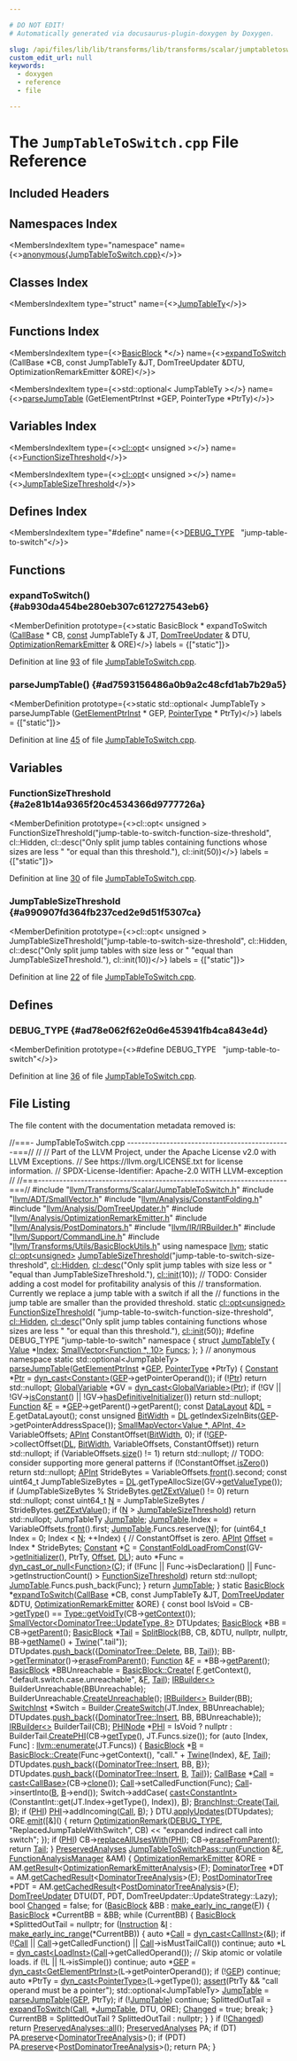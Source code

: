 ```yaml
---

# DO NOT EDIT!
# Automatically generated via docusaurus-plugin-doxygen by Doxygen.

slug: /api/files/lib/lib/transforms/lib/transforms/scalar/jumptabletoswitch-cpp
custom_edit_url: null
keywords:
  - doxygen
  - reference
  - file

---
```





# The `JumpTableToSwitch.cpp` File Reference

<DoxygenPage pluginConfig={pluginConfig}>



## Included Headers

<IncludesList>
<IncludesListItem
  filePath="llvm/Transforms/Scalar/JumpTableToSwitch.h"
  permalink="/docs/api/files/include/include/llvm/include/llvm/transforms/include/llvm/transforms/scalar/jumptabletoswitch-h"
  isLocal="true" />
<IncludesListItem
  filePath="llvm/ADT/SmallVector.h"
  permalink="/docs/api/files/include/include/llvm/include/llvm/adt/smallvector-h"
  isLocal="true" />
<IncludesListItem
  filePath="llvm/Analysis/ConstantFolding.h"
  permalink="/docs/api/files/include/include/llvm/include/llvm/analysis/constantfolding-h"
  isLocal="true" />
<IncludesListItem
  filePath="llvm/Analysis/DomTreeUpdater.h"
  permalink="/docs/api/files/include/include/llvm/include/llvm/analysis/domtreeupdater-h"
  isLocal="true" />
<IncludesListItem
  filePath="llvm/Analysis/OptimizationRemarkEmitter.h"
  permalink="/docs/api/files/include/include/llvm/include/llvm/analysis/optimizationremarkemitter-h"
  isLocal="true" />
<IncludesListItem
  filePath="llvm/Analysis/PostDominators.h"
  permalink="/docs/api/files/include/include/llvm/include/llvm/analysis/postdominators-h"
  isLocal="true" />
<IncludesListItem
  filePath="llvm/IR/IRBuilder.h"
  permalink="/docs/api/files/include/include/llvm/include/llvm/ir/irbuilder-h"
  isLocal="true" />
<IncludesListItem
  filePath="llvm/Support/CommandLine.h"
  permalink="/docs/api/files/include/include/llvm/include/llvm/support/commandline-h"
  isLocal="true" />
<IncludesListItem
  filePath="llvm/Transforms/Utils/BasicBlockUtils.h"
  permalink="/docs/api/files/include/include/llvm/include/llvm/transforms/include/llvm/transforms/utils/basicblockutils-h"
  isLocal="true" />
</IncludesList>

## Namespaces Index

<MembersIndex>

<MembersIndexItem
  type="namespace"
  name={<><a href="/docs/api/namespaces/anonymous-jumptabletoswitch-cpp-">anonymous&#123;JumpTableToSwitch.cpp&#125;</a></>}>
</MembersIndexItem>

</MembersIndex>

## Classes Index

<MembersIndex>

<MembersIndexItem
  type="struct"
  name={<><a href="/docs/api/structs/anonymous-namespace-jumptabletoswitch-cpp-/jumptablety">JumpTableTy</a></>}>
</MembersIndexItem>

</MembersIndex>

## Functions Index

<MembersIndex>

<MembersIndexItem
  type={<><a href="/docs/api/classes/llvm/basicblock">BasicBlock</a> &#42;</>}
  name={<><a href="#ab930da454be280eb307c612727543eb6">expandToSwitch</a> (CallBase &#42;CB, const JumpTableTy &amp;JT, DomTreeUpdater &amp;DTU, OptimizationRemarkEmitter &amp;ORE)</>}>
</MembersIndexItem>

<MembersIndexItem
  type={<>std::optional&lt; JumpTableTy &gt;</>}
  name={<><a href="#ad7593156486a0b9a2c48cfd1ab7b29a5">parseJumpTable</a> (GetElementPtrInst &#42;GEP, PointerType &#42;PtrTy)</>}>
</MembersIndexItem>

</MembersIndex>

## Variables Index

<MembersIndex>

<MembersIndexItem
  type={<><a href="/docs/api/classes/llvm/cl/opt">cl::opt</a>&lt; unsigned &gt;</>}
  name={<><a href="#a2e81b14a9365f20c4534366d9777726a">FunctionSizeThreshold</a></>}>
</MembersIndexItem>

<MembersIndexItem
  type={<><a href="/docs/api/classes/llvm/cl/opt">cl::opt</a>&lt; unsigned &gt;</>}
  name={<><a href="#a990907fd364fb237ced2e9d51f5307ca">JumpTableSizeThreshold</a></>}>
</MembersIndexItem>

</MembersIndex>

## Defines Index

<MembersIndex>

<MembersIndexItem
  type="#define"
  name={<><a href="#ad78e062f62e0d6e453941fb4ca843e4d">DEBUG&#95;TYPE</a>&nbsp;&nbsp;&nbsp;&quot;jump-table-to-switch&quot;</>}>
</MembersIndexItem>

</MembersIndex>


<SectionDefinition>

## Functions

### expandToSwitch() {#ab930da454be280eb307c612727543eb6}

<MemberDefinition
  prototype={<>static BasicBlock &#42; expandToSwitch (<a href="/docs/api/classes/llvm/callbase">CallBase</a> &#42; CB, <a href="/docs/api/files/lib/lib/target/lib/target/aarch64/aarch64promoteconstant-cpp/#a90f8350fecae261c25be85d38b451bff">const</a> JumpTableTy &amp; JT, <a href="/docs/api/classes/llvm/domtreeupdater">DomTreeUpdater</a> &amp; DTU, <a href="/docs/api/classes/llvm/optimizationremarkemitter">OptimizationRemarkEmitter</a> &amp; ORE)</>}
  labels = {["static"]}>

Definition at line <a href="#l00093">93</a> of file <a href="/docs/api/files/lib/lib/transforms/lib/transforms/scalar/jumptabletoswitch-cpp">JumpTableToSwitch.cpp</a>.
</MemberDefinition>

### parseJumpTable() {#ad7593156486a0b9a2c48cfd1ab7b29a5}

<MemberDefinition
  prototype={<>static std::optional&lt; JumpTableTy &gt; parseJumpTable (<a href="/docs/api/classes/llvm/getelementptrinst">GetElementPtrInst</a> &#42; GEP, <a href="/docs/api/classes/pointertype">PointerType</a> &#42; PtrTy)</>}
  labels = {["static"]}>

Definition at line <a href="#l00045">45</a> of file <a href="/docs/api/files/lib/lib/transforms/lib/transforms/scalar/jumptabletoswitch-cpp">JumpTableToSwitch.cpp</a>.
</MemberDefinition>

</SectionDefinition>

<SectionDefinition>

## Variables

### FunctionSizeThreshold {#a2e81b14a9365f20c4534366d9777726a}

<MemberDefinition
  prototype={<>cl::opt&lt; unsigned &gt; FunctionSizeThreshold(&quot;jump-table-to-switch-function-size-threshold&quot;, cl::Hidden, cl::desc(&quot;Only split jump tables containing functions whose sizes are less &quot; &quot;or equal than this threshold.&quot;), cl::init(50))</>}
  labels = {["static"]}>

Definition at line <a href="#l00030">30</a> of file <a href="/docs/api/files/lib/lib/transforms/lib/transforms/scalar/jumptabletoswitch-cpp">JumpTableToSwitch.cpp</a>.
</MemberDefinition>

### JumpTableSizeThreshold {#a990907fd364fb237ced2e9d51f5307ca}

<MemberDefinition
  prototype={<>cl::opt&lt; unsigned &gt; JumpTableSizeThreshold(&quot;jump-table-to-switch-size-threshold&quot;, cl::Hidden, cl::desc(&quot;Only split jump tables with size less or &quot; &quot;equal than JumpTableSizeThreshold.&quot;), cl::init(10))</>}
  labels = {["static"]}>

Definition at line <a href="#l00022">22</a> of file <a href="/docs/api/files/lib/lib/transforms/lib/transforms/scalar/jumptabletoswitch-cpp">JumpTableToSwitch.cpp</a>.
</MemberDefinition>

</SectionDefinition>

<SectionDefinition>

## Defines

### DEBUG&#95;TYPE {#ad78e062f62e0d6e453941fb4ca843e4d}

<MemberDefinition
  prototype={<>#define DEBUG&#95;TYPE&nbsp;&nbsp;&nbsp;&quot;jump-table-to-switch&quot;</>}>

Definition at line <a href="#l00036">36</a> of file <a href="/docs/api/files/lib/lib/transforms/lib/transforms/scalar/jumptabletoswitch-cpp">JumpTableToSwitch.cpp</a>.
</MemberDefinition>

</SectionDefinition>

## File Listing

The file content with the documentation metadata removed is:

<ProgramListing>

<Link id="l00001" /><CodeLine lineNumber="1"><Highlight kind="comment">//===- JumpTableToSwitch.cpp ----------------------------------------------===//</Highlight><Highlight kind="normal"></Highlight></CodeLine>
<Link id="l00002" /><CodeLine lineNumber="2"><Highlight kind="normal"></Highlight><Highlight kind="comment">//</Highlight><Highlight kind="normal"></Highlight></CodeLine>
<Link id="l00003" /><CodeLine lineNumber="3"><Highlight kind="normal"></Highlight><Highlight kind="comment">// Part of the LLVM Project, under the Apache License v2.0 with LLVM Exceptions.</Highlight><Highlight kind="normal"></Highlight></CodeLine>
<Link id="l00004" /><CodeLine lineNumber="4"><Highlight kind="normal"></Highlight><Highlight kind="comment">// See https://llvm.org/LICENSE.txt for license information.</Highlight><Highlight kind="normal"></Highlight></CodeLine>
<Link id="l00005" /><CodeLine lineNumber="5"><Highlight kind="normal"></Highlight><Highlight kind="comment">// SPDX-License-Identifier: Apache-2.0 WITH LLVM-exception</Highlight><Highlight kind="normal"></Highlight></CodeLine>
<Link id="l00006" /><CodeLine lineNumber="6"><Highlight kind="normal"></Highlight><Highlight kind="comment">//</Highlight><Highlight kind="normal"></Highlight></CodeLine>
<Link id="l00007" /><CodeLine lineNumber="7"><Highlight kind="normal"></Highlight><Highlight kind="comment">//===----------------------------------------------------------------------===//</Highlight><Highlight kind="normal"></Highlight></CodeLine>
<Link id="l00008" /><CodeLine lineNumber="8"><Highlight kind="normal"></Highlight></CodeLine>
<Link id="l00009" /><CodeLine lineNumber="9"><Highlight kind="normal"></Highlight><Highlight kind="preprocessor">#include &quot;<a href="/docs/api/files/include/include/llvm/include/llvm/transforms/include/llvm/transforms/scalar/jumptabletoswitch-h">llvm/Transforms/Scalar/JumpTableToSwitch.h</a>&quot;</Highlight><Highlight kind="normal"></Highlight></CodeLine>
<Link id="l00010" /><CodeLine lineNumber="10"><Highlight kind="normal"></Highlight><Highlight kind="preprocessor">#include &quot;<a href="/docs/api/files/include/include/llvm/include/llvm/adt/smallvector-h">llvm/ADT/SmallVector.h</a>&quot;</Highlight><Highlight kind="normal"></Highlight></CodeLine>
<Link id="l00011" /><CodeLine lineNumber="11"><Highlight kind="normal"></Highlight><Highlight kind="preprocessor">#include &quot;<a href="/docs/api/files/include/include/llvm/include/llvm/analysis/constantfolding-h">llvm/Analysis/ConstantFolding.h</a>&quot;</Highlight><Highlight kind="normal"></Highlight></CodeLine>
<Link id="l00012" /><CodeLine lineNumber="12"><Highlight kind="normal"></Highlight><Highlight kind="preprocessor">#include &quot;<a href="/docs/api/files/include/include/llvm/include/llvm/analysis/domtreeupdater-h">llvm/Analysis/DomTreeUpdater.h</a>&quot;</Highlight><Highlight kind="normal"></Highlight></CodeLine>
<Link id="l00013" /><CodeLine lineNumber="13"><Highlight kind="normal"></Highlight><Highlight kind="preprocessor">#include &quot;<a href="/docs/api/files/include/include/llvm/include/llvm/analysis/optimizationremarkemitter-h">llvm/Analysis/OptimizationRemarkEmitter.h</a>&quot;</Highlight><Highlight kind="normal"></Highlight></CodeLine>
<Link id="l00014" /><CodeLine lineNumber="14"><Highlight kind="normal"></Highlight><Highlight kind="preprocessor">#include &quot;<a href="/docs/api/files/include/include/llvm/include/llvm/analysis/postdominators-h">llvm/Analysis/PostDominators.h</a>&quot;</Highlight><Highlight kind="normal"></Highlight></CodeLine>
<Link id="l00015" /><CodeLine lineNumber="15"><Highlight kind="normal"></Highlight><Highlight kind="preprocessor">#include &quot;<a href="/docs/api/files/include/include/llvm/include/llvm/ir/irbuilder-h">llvm/IR/IRBuilder.h</a>&quot;</Highlight><Highlight kind="normal"></Highlight></CodeLine>
<Link id="l00016" /><CodeLine lineNumber="16"><Highlight kind="normal"></Highlight><Highlight kind="preprocessor">#include &quot;<a href="/docs/api/files/include/include/llvm/include/llvm/support/commandline-h">llvm/Support/CommandLine.h</a>&quot;</Highlight><Highlight kind="normal"></Highlight></CodeLine>
<Link id="l00017" /><CodeLine lineNumber="17"><Highlight kind="normal"></Highlight><Highlight kind="preprocessor">#include &quot;<a href="/docs/api/files/include/include/llvm/include/llvm/transforms/include/llvm/transforms/utils/basicblockutils-h">llvm/Transforms/Utils/BasicBlockUtils.h</a>&quot;</Highlight><Highlight kind="normal"></Highlight></CodeLine>
<Link id="l00018" /><CodeLine lineNumber="18"><Highlight kind="normal"></Highlight></CodeLine>
<Link id="l00019" /><CodeLine lineNumber="19"><Highlight kind="normal"></Highlight><Highlight kind="keyword">using namespace </Highlight><Highlight kind="normal"><a href="/docs/api/namespaces/llvm">llvm</a>;</Highlight></CodeLine>
<Link id="l00020" /><CodeLine lineNumber="20"><Highlight kind="normal"></Highlight></CodeLine>
<Link id="l00021" /><CodeLine lineNumber="21"><Highlight kind="normal"></Highlight><Highlight kind="keyword">static</Highlight><Highlight kind="normal"> <a href="/docs/api/classes/llvm/cl/opt">cl::opt&lt;unsigned&gt;</a></Highlight></CodeLine>
<Link id="l00022" /><CodeLine lineNumber="22" lineLink="#a990907fd364fb237ced2e9d51f5307ca"><Highlight kind="normal">    <a href="#a990907fd364fb237ced2e9d51f5307ca">JumpTableSizeThreshold</a>(</Highlight><Highlight kind="stringliteral">&quot;jump-table-to-switch-size-threshold&quot;</Highlight><Highlight kind="normal">, <a href="/docs/api/namespaces/llvm/cl/#a68075925a54790e71ca790e1d4f21a40a263ac008d8d31f13ce460395fc4cf7e6">cl::Hidden</a>,</Highlight></CodeLine>
<Link id="l00023" /><CodeLine lineNumber="23"><Highlight kind="normal">                           <a href="/docs/api/structs/llvm/cl/desc">cl::desc</a>(</Highlight><Highlight kind="stringliteral">&quot;Only split jump tables with size less or &quot;</Highlight><Highlight kind="normal"></Highlight></CodeLine>
<Link id="l00024" /><CodeLine lineNumber="24"><Highlight kind="normal">                                    </Highlight><Highlight kind="stringliteral">&quot;equal than JumpTableSizeThreshold.&quot;</Highlight><Highlight kind="normal">),</Highlight></CodeLine>
<Link id="l00025" /><CodeLine lineNumber="25"><Highlight kind="normal">                           <a href="/docs/api/namespaces/llvm/cl/#ac12e6a8f3a1b511f0dee2ed6de0ae806">cl::init</a>(10));</Highlight></CodeLine>
<Link id="l00026" /><CodeLine lineNumber="26"><Highlight kind="normal"></Highlight></CodeLine>
<Link id="l00027" /><CodeLine lineNumber="27"><Highlight kind="normal"></Highlight><Highlight kind="comment">// TODO: Consider adding a cost model for profitability analysis of this</Highlight><Highlight kind="normal"></Highlight></CodeLine>
<Link id="l00028" /><CodeLine lineNumber="28"><Highlight kind="normal"></Highlight><Highlight kind="comment">// transformation. Currently we replace a jump table with a switch if all the</Highlight><Highlight kind="normal"></Highlight></CodeLine>
<Link id="l00029" /><CodeLine lineNumber="29"><Highlight kind="normal"></Highlight><Highlight kind="comment">// functions in the jump table are smaller than the provided threshold.</Highlight><Highlight kind="normal"></Highlight></CodeLine>
<Link id="l00030" /><CodeLine lineNumber="30" lineLink="#a2e81b14a9365f20c4534366d9777726a"><Highlight kind="normal"></Highlight><Highlight kind="keyword">static</Highlight><Highlight kind="normal"> <a href="/docs/api/classes/llvm/cl/opt">cl::opt&lt;unsigned&gt;</a> <a href="#a2e81b14a9365f20c4534366d9777726a">FunctionSizeThreshold</a>(</Highlight></CodeLine>
<Link id="l00031" /><CodeLine lineNumber="31"><Highlight kind="normal">    </Highlight><Highlight kind="stringliteral">&quot;jump-table-to-switch-function-size-threshold&quot;</Highlight><Highlight kind="normal">, <a href="/docs/api/namespaces/llvm/cl/#a68075925a54790e71ca790e1d4f21a40a263ac008d8d31f13ce460395fc4cf7e6">cl::Hidden</a>,</Highlight></CodeLine>
<Link id="l00032" /><CodeLine lineNumber="32"><Highlight kind="normal">    <a href="/docs/api/structs/llvm/cl/desc">cl::desc</a>(</Highlight><Highlight kind="stringliteral">&quot;Only split jump tables containing functions whose sizes are less &quot;</Highlight><Highlight kind="normal"></Highlight></CodeLine>
<Link id="l00033" /><CodeLine lineNumber="33"><Highlight kind="normal">             </Highlight><Highlight kind="stringliteral">&quot;or equal than this threshold.&quot;</Highlight><Highlight kind="normal">),</Highlight></CodeLine>
<Link id="l00034" /><CodeLine lineNumber="34"><Highlight kind="normal">    <a href="/docs/api/namespaces/llvm/cl/#ac12e6a8f3a1b511f0dee2ed6de0ae806">cl::init</a>(50));</Highlight></CodeLine>
<Link id="l00035" /><CodeLine lineNumber="35"><Highlight kind="normal"></Highlight></CodeLine>
<Link id="l00036" /><CodeLine lineNumber="36" lineLink="#ad78e062f62e0d6e453941fb4ca843e4d"><Highlight kind="normal"></Highlight><Highlight kind="preprocessor">#define DEBUG&#95;TYPE &quot;jump-table-to-switch&quot;</Highlight><Highlight kind="normal"></Highlight></CodeLine>
<Link id="l00037" /><CodeLine lineNumber="37"><Highlight kind="normal"></Highlight></CodeLine>
<Link id="l00038" /><CodeLine lineNumber="38" lineLink="/docs/api/namespaces/anonymous-jumptabletoswitch-cpp-"><Highlight kind="normal"></Highlight><Highlight kind="keyword">namespace </Highlight><Highlight kind="normal">&#123;</Highlight></CodeLine>
<Link id="l00039" /><CodeLine lineNumber="39" lineLink="/docs/api/structs/anonymous-namespace-jumptabletoswitch-cpp-/jumptablety"><Highlight kind="normal"></Highlight><Highlight kind="keyword">struct </Highlight><Highlight kind="normal"><a href="/docs/api/structs/anonymous-namespace-jumptabletoswitch-cpp-/jumptablety">JumpTableTy</a> &#123;</Highlight></CodeLine>
<Link id="l00040" /><CodeLine lineNumber="40" lineLink="/docs/api/structs/anonymous-namespace-jumptabletoswitch-cpp-/jumptablety/#af1524b906e69b7cd1b9d13a95f458526"><Highlight kind="normal">  <a href="/docs/api/classes/llvm/value">Value</a> &#42;<a href="/docs/api/structs/anonymous-namespace-jumptabletoswitch-cpp-/jumptablety/#af1524b906e69b7cd1b9d13a95f458526">Index</a>;</Highlight></CodeLine>
<Link id="l00041" /><CodeLine lineNumber="41" lineLink="/docs/api/structs/anonymous-namespace-jumptabletoswitch-cpp-/jumptablety/#a79f8a3e7460678a19d95cd6013e6b0f2"><Highlight kind="normal">  <a href="/docs/api/classes/llvm/smallvector">SmallVector&lt;Function &#42;, 10&gt;</a> <a href="/docs/api/structs/anonymous-namespace-jumptabletoswitch-cpp-/jumptablety/#a79f8a3e7460678a19d95cd6013e6b0f2">Funcs</a>;</Highlight></CodeLine>
<Link id="l00042" /><CodeLine lineNumber="42"><Highlight kind="normal">&#125;;</Highlight></CodeLine>
<Link id="l00043" /><CodeLine lineNumber="43"><Highlight kind="normal">&#125; </Highlight><Highlight kind="comment">// anonymous namespace</Highlight><Highlight kind="normal"></Highlight></CodeLine>
<Link id="l00044" /><CodeLine lineNumber="44"><Highlight kind="normal"></Highlight></CodeLine>
<Link id="l00045" /><CodeLine lineNumber="45" lineLink="#ad7593156486a0b9a2c48cfd1ab7b29a5"><Highlight kind="normal"></Highlight><Highlight kind="keyword">static</Highlight><Highlight kind="normal"> std::optional&lt;JumpTableTy&gt; <a href="#ad7593156486a0b9a2c48cfd1ab7b29a5">parseJumpTable</a>(<a href="/docs/api/classes/llvm/getelementptrinst">GetElementPtrInst</a> &#42;<a href="/docs/api/files/lib/lib/target/lib/target/hexagon/hexagoncommongep-cpp/#ad532e8710e50302e0a376b61c91fa91d">GEP</a>,</Highlight></CodeLine>
<Link id="l00046" /><CodeLine lineNumber="46"><Highlight kind="normal">                                                 <a href="/docs/api/classes/pointertype">PointerType</a> &#42;PtrTy) &#123;</Highlight></CodeLine>
<Link id="l00047" /><CodeLine lineNumber="47"><Highlight kind="normal">  <a href="/docs/api/classes/llvm/constant">Constant</a> &#42;<a href="/docs/api/files/lib/lib/analysis/targetlibraryinfo-cpp/#aca185e6d0e9f423dbb24440206454872a11dbf501abf829b3ab7049c2d3a8a053">Ptr</a> = <a href="/docs/api/namespaces/llvm/#a22eeee01734061ac1b31ccd994c49eef">dyn&#95;cast&lt;Constant&gt;</a>(<a href="/docs/api/files/lib/lib/target/lib/target/hexagon/hexagoncommongep-cpp/#ad532e8710e50302e0a376b61c91fa91d">GEP</a>-&gt;getPointerOperand());</Highlight></CodeLine>
<Link id="l00048" /><CodeLine lineNumber="48"><Highlight kind="normal">  </Highlight><Highlight kind="keywordflow">if</Highlight><Highlight kind="normal"> (!<a href="/docs/api/files/lib/lib/analysis/targetlibraryinfo-cpp/#aca185e6d0e9f423dbb24440206454872a11dbf501abf829b3ab7049c2d3a8a053">Ptr</a>)</Highlight></CodeLine>
<Link id="l00049" /><CodeLine lineNumber="49"><Highlight kind="normal">    </Highlight><Highlight kind="keywordflow">return</Highlight><Highlight kind="normal"> std::nullopt;</Highlight></CodeLine>
<Link id="l00050" /><CodeLine lineNumber="50"><Highlight kind="normal"></Highlight></CodeLine>
<Link id="l00051" /><CodeLine lineNumber="51"><Highlight kind="normal">  <a href="/docs/api/classes/llvm/globalvariable">GlobalVariable</a> &#42;GV = <a href="/docs/api/namespaces/llvm/#a22eeee01734061ac1b31ccd994c49eef">dyn&#95;cast&lt;GlobalVariable&gt;</a>(<a href="/docs/api/files/lib/lib/analysis/targetlibraryinfo-cpp/#aca185e6d0e9f423dbb24440206454872a11dbf501abf829b3ab7049c2d3a8a053">Ptr</a>);</Highlight></CodeLine>
<Link id="l00052" /><CodeLine lineNumber="52"><Highlight kind="normal">  </Highlight><Highlight kind="keywordflow">if</Highlight><Highlight kind="normal"> (!GV || !GV-&gt;<a href="/docs/api/classes/llvm/globalvariable/#aa859e108741fa64681b63f0c0c672512">isConstant</a>() || !GV-&gt;<a href="/docs/api/classes/llvm/globalvariable/#aec2d700d8b1e57f830a673c39a1f30dc">hasDefinitiveInitializer</a>())</Highlight></CodeLine>
<Link id="l00053" /><CodeLine lineNumber="53"><Highlight kind="normal">    </Highlight><Highlight kind="keywordflow">return</Highlight><Highlight kind="normal"> std::nullopt;</Highlight></CodeLine>
<Link id="l00054" /><CodeLine lineNumber="54"><Highlight kind="normal"></Highlight></CodeLine>
<Link id="l00055" /><CodeLine lineNumber="55"><Highlight kind="normal">  <a href="/docs/api/classes/llvm/function">Function</a> &amp;<a href="/docs/api/files/lib/lib/support/md5-cpp/#a96d73bbd7af15cb1fc38c3f4a3bd82e9">F</a> = &#42;<a href="/docs/api/files/lib/lib/target/lib/target/hexagon/hexagoncommongep-cpp/#ad532e8710e50302e0a376b61c91fa91d">GEP</a>-&gt;getParent()-&gt;getParent();</Highlight></CodeLine>
<Link id="l00056" /><CodeLine lineNumber="56"><Highlight kind="normal">  </Highlight><Highlight kind="keyword">const</Highlight><Highlight kind="normal"> <a href="/docs/api/classes/llvm/datalayout">DataLayout</a> &amp;<a href="/docs/api/files/lib/lib/target/lib/target/arm/armslshardening-cpp/#ad467c4ab9119043f9b7750ab986be61a">DL</a> = <a href="/docs/api/files/lib/lib/support/md5-cpp/#a96d73bbd7af15cb1fc38c3f4a3bd82e9">F</a>.getDataLayout();</Highlight></CodeLine>
<Link id="l00057" /><CodeLine lineNumber="57"><Highlight kind="normal">  </Highlight><Highlight kind="keyword">const</Highlight><Highlight kind="normal"> </Highlight><Highlight kind="keywordtype">unsigned</Highlight><Highlight kind="normal"> <a href="/docs/api/namespaces/llvm/#abee0df5f7f703bb4462aba260ba0a60f">BitWidth</a> =</Highlight></CodeLine>
<Link id="l00058" /><CodeLine lineNumber="58"><Highlight kind="normal">      <a href="/docs/api/files/lib/lib/target/lib/target/arm/armslshardening-cpp/#ad467c4ab9119043f9b7750ab986be61a">DL</a>.getIndexSizeInBits(<a href="/docs/api/files/lib/lib/target/lib/target/hexagon/hexagoncommongep-cpp/#ad532e8710e50302e0a376b61c91fa91d">GEP</a>-&gt;getPointerAddressSpace());</Highlight></CodeLine>
<Link id="l00059" /><CodeLine lineNumber="59"><Highlight kind="normal">  <a href="/docs/api/structs/llvm/smallmapvector">SmallMapVector&lt;Value &#42;, APInt, 4&gt;</a> VariableOffsets;</Highlight></CodeLine>
<Link id="l00060" /><CodeLine lineNumber="60"><Highlight kind="normal">  <a href="/docs/api/classes/llvm/apint">APInt</a> ConstantOffset(<a href="/docs/api/namespaces/llvm/#abee0df5f7f703bb4462aba260ba0a60f">BitWidth</a>, 0);</Highlight></CodeLine>
<Link id="l00061" /><CodeLine lineNumber="61"><Highlight kind="normal">  </Highlight><Highlight kind="keywordflow">if</Highlight><Highlight kind="normal"> (!<a href="/docs/api/files/lib/lib/target/lib/target/hexagon/hexagoncommongep-cpp/#ad532e8710e50302e0a376b61c91fa91d">GEP</a>-&gt;collectOffset(<a href="/docs/api/files/lib/lib/target/lib/target/arm/armslshardening-cpp/#ad467c4ab9119043f9b7750ab986be61a">DL</a>, <a href="/docs/api/namespaces/llvm/#abee0df5f7f703bb4462aba260ba0a60f">BitWidth</a>, VariableOffsets, ConstantOffset))</Highlight></CodeLine>
<Link id="l00062" /><CodeLine lineNumber="62"><Highlight kind="normal">    </Highlight><Highlight kind="keywordflow">return</Highlight><Highlight kind="normal"> std::nullopt;</Highlight></CodeLine>
<Link id="l00063" /><CodeLine lineNumber="63"><Highlight kind="normal">  </Highlight><Highlight kind="keywordflow">if</Highlight><Highlight kind="normal"> (VariableOffsets.<a href="/docs/api/classes/llvm/mapvector/#acf4c09e1f30cdd4e0b5b1b8a236ead34">size</a>() != 1)</Highlight></CodeLine>
<Link id="l00064" /><CodeLine lineNumber="64"><Highlight kind="normal">    </Highlight><Highlight kind="keywordflow">return</Highlight><Highlight kind="normal"> std::nullopt;</Highlight></CodeLine>
<Link id="l00065" /><CodeLine lineNumber="65"><Highlight kind="normal">  </Highlight><Highlight kind="comment">// TODO: consider supporting more general patterns</Highlight><Highlight kind="normal"></Highlight></CodeLine>
<Link id="l00066" /><CodeLine lineNumber="66"><Highlight kind="normal">  </Highlight><Highlight kind="keywordflow">if</Highlight><Highlight kind="normal"> (!ConstantOffset.<a href="/docs/api/classes/llvm/apint/#a49cd5939942c6665aba4cae8c220dff1">isZero</a>())</Highlight></CodeLine>
<Link id="l00067" /><CodeLine lineNumber="67"><Highlight kind="normal">    </Highlight><Highlight kind="keywordflow">return</Highlight><Highlight kind="normal"> std::nullopt;</Highlight></CodeLine>
<Link id="l00068" /><CodeLine lineNumber="68"><Highlight kind="normal">  <a href="/docs/api/classes/llvm/apint">APInt</a> StrideBytes = VariableOffsets.<a href="/docs/api/classes/llvm/mapvector/#adb824684d8ec5b843fb4d9b5ac906c9a">front</a>().second;</Highlight></CodeLine>
<Link id="l00069" /><CodeLine lineNumber="69"><Highlight kind="normal">  </Highlight><Highlight kind="keyword">const</Highlight><Highlight kind="normal"> uint64&#95;t JumpTableSizeBytes = <a href="/docs/api/files/lib/lib/target/lib/target/arm/armslshardening-cpp/#ad467c4ab9119043f9b7750ab986be61a">DL</a>.getTypeAllocSize(GV-&gt;<a href="/docs/api/classes/llvm/globalvalue/#af1dd2acfc2950742e41a64a342b15c80">getValueType</a>());</Highlight></CodeLine>
<Link id="l00070" /><CodeLine lineNumber="70"><Highlight kind="normal">  </Highlight><Highlight kind="keywordflow">if</Highlight><Highlight kind="normal"> (JumpTableSizeBytes % StrideBytes.<a href="/docs/api/classes/llvm/apint/#a217e0207d9cc8e046c2dccbf0e4bb198">getZExtValue</a>() != 0)</Highlight></CodeLine>
<Link id="l00071" /><CodeLine lineNumber="71"><Highlight kind="normal">    </Highlight><Highlight kind="keywordflow">return</Highlight><Highlight kind="normal"> std::nullopt;</Highlight></CodeLine>
<Link id="l00072" /><CodeLine lineNumber="72"><Highlight kind="normal">  </Highlight><Highlight kind="keyword">const</Highlight><Highlight kind="normal"> uint64&#95;t <a href="/docs/api/files/lib/lib/support/regcomp-c/#a0240ac851181b84ac374872dc5434ee4">N</a> = JumpTableSizeBytes / StrideBytes.<a href="/docs/api/classes/llvm/apint/#a217e0207d9cc8e046c2dccbf0e4bb198">getZExtValue</a>();</Highlight></CodeLine>
<Link id="l00073" /><CodeLine lineNumber="73"><Highlight kind="normal">  </Highlight><Highlight kind="keywordflow">if</Highlight><Highlight kind="normal"> (<a href="/docs/api/files/lib/lib/support/regcomp-c/#a0240ac851181b84ac374872dc5434ee4">N</a> &gt; <a href="#a990907fd364fb237ced2e9d51f5307ca">JumpTableSizeThreshold</a>)</Highlight></CodeLine>
<Link id="l00074" /><CodeLine lineNumber="74"><Highlight kind="normal">    </Highlight><Highlight kind="keywordflow">return</Highlight><Highlight kind="normal"> std::nullopt;</Highlight></CodeLine>
<Link id="l00075" /><CodeLine lineNumber="75"><Highlight kind="normal"></Highlight></CodeLine>
<Link id="l00076" /><CodeLine lineNumber="76"><Highlight kind="normal">  JumpTableTy <a href="/docs/api/namespaces/llvm/jumptable">JumpTable</a>;</Highlight></CodeLine>
<Link id="l00077" /><CodeLine lineNumber="77"><Highlight kind="normal">  <a href="/docs/api/namespaces/llvm/jumptable">JumpTable</a>.Index = VariableOffsets.<a href="/docs/api/classes/llvm/mapvector/#adb824684d8ec5b843fb4d9b5ac906c9a">front</a>().first;</Highlight></CodeLine>
<Link id="l00078" /><CodeLine lineNumber="78"><Highlight kind="normal">  <a href="/docs/api/namespaces/llvm/jumptable">JumpTable</a>.Funcs.reserve(<a href="/docs/api/files/lib/lib/support/regcomp-c/#a0240ac851181b84ac374872dc5434ee4">N</a>);</Highlight></CodeLine>
<Link id="l00079" /><CodeLine lineNumber="79"><Highlight kind="normal">  </Highlight><Highlight kind="keywordflow">for</Highlight><Highlight kind="normal"> (uint64&#95;t Index = 0; Index &lt; <a href="/docs/api/files/lib/lib/support/regcomp-c/#a0240ac851181b84ac374872dc5434ee4">N</a>; ++Index) &#123;</Highlight></CodeLine>
<Link id="l00080" /><CodeLine lineNumber="80"><Highlight kind="normal">    </Highlight><Highlight kind="comment">// ConstantOffset is zero.</Highlight><Highlight kind="normal"></Highlight></CodeLine>
<Link id="l00081" /><CodeLine lineNumber="81"><Highlight kind="normal">    <a href="/docs/api/classes/llvm/apint">APInt</a> <a href="/docs/api/namespaces/llvm/#a05f5b9a11bdcc5feba62899f95dcf878a3134224cba2545bc57954d3b072aebb4">Offset</a> = Index &#42; StrideBytes;</Highlight></CodeLine>
<Link id="l00082" /><CodeLine lineNumber="82"><Highlight kind="normal">    <a href="/docs/api/classes/llvm/constant">Constant</a> &#42;<a href="/docs/api/namespaces/llvm/callingconv/#ac6aa1387c4375260e2468eb5a77fdb4cafd841a49aec1539bc88abc8ff9e170fb">C</a> =</Highlight></CodeLine>
<Link id="l00083" /><CodeLine lineNumber="83"><Highlight kind="normal">        <a href="/docs/api/namespaces/llvm/#a8f2a6934eba2671f2fe2a121f2e9e4e9">ConstantFoldLoadFromConst</a>(GV-&gt;<a href="/docs/api/classes/llvm/globalvariable/#a0698d5bcabbfbca4f56a9d7a81cecb25">getInitializer</a>(), PtrTy, <a href="/docs/api/namespaces/llvm/#a05f5b9a11bdcc5feba62899f95dcf878a3134224cba2545bc57954d3b072aebb4">Offset</a>, <a href="/docs/api/files/lib/lib/target/lib/target/arm/armslshardening-cpp/#ad467c4ab9119043f9b7750ab986be61a">DL</a>);</Highlight></CodeLine>
<Link id="l00084" /><CodeLine lineNumber="84"><Highlight kind="normal">    </Highlight><Highlight kind="keyword">auto</Highlight><Highlight kind="normal"> &#42;Func = <a href="/docs/api/namespaces/llvm/#a5f6182886dc2f96c204299e92c1565d5">dyn&#95;cast&#95;or&#95;null&lt;Function&gt;</a>(<a href="/docs/api/namespaces/llvm/callingconv/#ac6aa1387c4375260e2468eb5a77fdb4cafd841a49aec1539bc88abc8ff9e170fb">C</a>);</Highlight></CodeLine>
<Link id="l00085" /><CodeLine lineNumber="85"><Highlight kind="normal">    </Highlight><Highlight kind="keywordflow">if</Highlight><Highlight kind="normal"> (!Func || Func-&gt;isDeclaration() ||</Highlight></CodeLine>
<Link id="l00086" /><CodeLine lineNumber="86"><Highlight kind="normal">        Func-&gt;getInstructionCount() &gt; <a href="#a2e81b14a9365f20c4534366d9777726a">FunctionSizeThreshold</a>)</Highlight></CodeLine>
<Link id="l00087" /><CodeLine lineNumber="87"><Highlight kind="normal">      </Highlight><Highlight kind="keywordflow">return</Highlight><Highlight kind="normal"> std::nullopt;</Highlight></CodeLine>
<Link id="l00088" /><CodeLine lineNumber="88"><Highlight kind="normal">    <a href="/docs/api/namespaces/llvm/jumptable">JumpTable</a>.Funcs.push&#95;back(Func);</Highlight></CodeLine>
<Link id="l00089" /><CodeLine lineNumber="89"><Highlight kind="normal">  &#125;</Highlight></CodeLine>
<Link id="l00090" /><CodeLine lineNumber="90"><Highlight kind="normal">  </Highlight><Highlight kind="keywordflow">return</Highlight><Highlight kind="normal"> <a href="/docs/api/namespaces/llvm/jumptable">JumpTable</a>;</Highlight></CodeLine>
<Link id="l00091" /><CodeLine lineNumber="91"><Highlight kind="normal">&#125;</Highlight></CodeLine>
<Link id="l00092" /><CodeLine lineNumber="92"><Highlight kind="normal"></Highlight></CodeLine>
<Link id="l00093" /><CodeLine lineNumber="93" lineLink="#ab930da454be280eb307c612727543eb6"><Highlight kind="normal"></Highlight><Highlight kind="keyword">static</Highlight><Highlight kind="normal"> <a href="/docs/api/classes/llvm/basicblock">BasicBlock</a> &#42;<a href="#ab930da454be280eb307c612727543eb6">expandToSwitch</a>(<a href="/docs/api/classes/llvm/callbase">CallBase</a> &#42;CB, </Highlight><Highlight kind="keyword">const</Highlight><Highlight kind="normal"> JumpTableTy &amp;JT,</Highlight></CodeLine>
<Link id="l00094" /><CodeLine lineNumber="94"><Highlight kind="normal">                                  <a href="/docs/api/classes/llvm/domtreeupdater">DomTreeUpdater</a> &amp;DTU,</Highlight></CodeLine>
<Link id="l00095" /><CodeLine lineNumber="95"><Highlight kind="normal">                                  <a href="/docs/api/classes/llvm/optimizationremarkemitter">OptimizationRemarkEmitter</a> &amp;ORE) &#123;</Highlight></CodeLine>
<Link id="l00096" /><CodeLine lineNumber="96"><Highlight kind="normal">  </Highlight><Highlight kind="keyword">const</Highlight><Highlight kind="normal"> </Highlight><Highlight kind="keywordtype">bool</Highlight><Highlight kind="normal"> IsVoid = CB-&gt;<a href="/docs/api/classes/llvm/value/#a0344a49526443edf90cc0aef3abd3337">getType</a>() == <a href="/docs/api/classes/llvm/type/#a6e20e76960d952de088354cbcd14c3ab">Type::getVoidTy</a>(CB-&gt;<a href="/docs/api/classes/llvm/value/#ab3fc0225d8aaf8434026c3573f961f2c">getContext</a>());</Highlight></CodeLine>
<Link id="l00097" /><CodeLine lineNumber="97"><Highlight kind="normal"></Highlight></CodeLine>
<Link id="l00098" /><CodeLine lineNumber="98"><Highlight kind="normal">  <a href="/docs/api/classes/llvm/smallvector">SmallVector&lt;DominatorTree::UpdateType, 8&gt;</a> DTUpdates;</Highlight></CodeLine>
<Link id="l00099" /><CodeLine lineNumber="99"><Highlight kind="normal">  <a href="/docs/api/classes/llvm/basicblock">BasicBlock</a> &#42;BB = CB-&gt;<a href="/docs/api/classes/llvm/ilist-detail/node-parent-access/#a7e19e7508415378ad9523e0339b23e22">getParent</a>();</Highlight></CodeLine>
<Link id="l00100" /><CodeLine lineNumber="100"><Highlight kind="normal">  <a href="/docs/api/classes/llvm/basicblock">BasicBlock</a> &#42;<a href="/docs/api/namespaces/llvm/callingconv/#ac6aa1387c4375260e2468eb5a77fdb4cad6e9c0ff694f0fca0222e79e772b647e">Tail</a> = <a href="/docs/api/namespaces/llvm/#ac6c9ffe7979754415f4ca0d677174bc2">SplitBlock</a>(BB, CB, &amp;DTU, </Highlight><Highlight kind="keyword">nullptr</Highlight><Highlight kind="normal">, </Highlight><Highlight kind="keyword">nullptr</Highlight><Highlight kind="normal">,</Highlight></CodeLine>
<Link id="l00101" /><CodeLine lineNumber="101"><Highlight kind="normal">                                BB-&gt;<a href="/docs/api/classes/llvm/value/#adb5c319f5905c1d3ca9eb5df546388c5">getName</a>() + <a href="/docs/api/classes/llvm/twine">Twine</a>(</Highlight><Highlight kind="stringliteral">&quot;.tail&quot;</Highlight><Highlight kind="normal">));</Highlight></CodeLine>
<Link id="l00102" /><CodeLine lineNumber="102"><Highlight kind="normal">  DTUpdates.<a href="/docs/api/classes/llvm/smallvectortemplatebase/#af42bfbc067df27c19ee2fc859df58799">push&#95;back</a>(&#123;<a href="/docs/api/classes/llvm/dominatortreebase/#a71c91cbbfc1c0ecf9a69e10ccf739bd7">DominatorTree::Delete</a>, BB, <a href="/docs/api/namespaces/llvm/callingconv/#ac6aa1387c4375260e2468eb5a77fdb4cad6e9c0ff694f0fca0222e79e772b647e">Tail</a>&#125;);</Highlight></CodeLine>
<Link id="l00103" /><CodeLine lineNumber="103"><Highlight kind="normal">  BB-&gt;<a href="/docs/api/classes/llvm/basicblock/#aef9e9fcf4c5dfce90276ca16d91b8e46">getTerminator</a>()-&gt;<a href="/docs/api/classes/llvm/instruction/#a601ee49a4c4e0babf29bd1cf09036570">eraseFromParent</a>();</Highlight></CodeLine>
<Link id="l00104" /><CodeLine lineNumber="104"><Highlight kind="normal"></Highlight></CodeLine>
<Link id="l00105" /><CodeLine lineNumber="105"><Highlight kind="normal">  <a href="/docs/api/classes/llvm/function">Function</a> &amp;<a href="/docs/api/files/lib/lib/support/md5-cpp/#a96d73bbd7af15cb1fc38c3f4a3bd82e9">F</a> = &#42;BB-&gt;<a href="/docs/api/classes/llvm/basicblock/#a1b4bf7c97cdc8159fd73d48063f0b250">getParent</a>();</Highlight></CodeLine>
<Link id="l00106" /><CodeLine lineNumber="106"><Highlight kind="normal">  <a href="/docs/api/classes/llvm/basicblock">BasicBlock</a> &#42;BBUnreachable = <a href="/docs/api/classes/llvm/basicblock/#a4a5b798214be930cf8e133c032ba0129">BasicBlock::Create</a>(</Highlight></CodeLine>
<Link id="l00107" /><CodeLine lineNumber="107"><Highlight kind="normal">      <a href="/docs/api/files/lib/lib/support/md5-cpp/#a96d73bbd7af15cb1fc38c3f4a3bd82e9">F</a>.getContext(), </Highlight><Highlight kind="stringliteral">&quot;default.switch.case.unreachable&quot;</Highlight><Highlight kind="normal">, &amp;<a href="/docs/api/files/lib/lib/support/md5-cpp/#a96d73bbd7af15cb1fc38c3f4a3bd82e9">F</a>, <a href="/docs/api/namespaces/llvm/callingconv/#ac6aa1387c4375260e2468eb5a77fdb4cad6e9c0ff694f0fca0222e79e772b647e">Tail</a>);</Highlight></CodeLine>
<Link id="l00108" /><CodeLine lineNumber="108"><Highlight kind="normal">  <a href="/docs/api/classes/llvm/irbuilder">IRBuilder&lt;&gt;</a> BuilderUnreachable(BBUnreachable);</Highlight></CodeLine>
<Link id="l00109" /><CodeLine lineNumber="109"><Highlight kind="normal">  BuilderUnreachable.<a href="/docs/api/classes/llvm/irbuilderbase/#a39acc29443d48968a798fb22a76fa4c0">CreateUnreachable</a>();</Highlight></CodeLine>
<Link id="l00110" /><CodeLine lineNumber="110"><Highlight kind="normal"></Highlight></CodeLine>
<Link id="l00111" /><CodeLine lineNumber="111"><Highlight kind="normal">  <a href="/docs/api/classes/llvm/irbuilder">IRBuilder&lt;&gt;</a> Builder(BB);</Highlight></CodeLine>
<Link id="l00112" /><CodeLine lineNumber="112"><Highlight kind="normal">  <a href="/docs/api/classes/llvm/switchinst">SwitchInst</a> &#42;Switch = Builder.<a href="/docs/api/classes/llvm/irbuilderbase/#a8b123015de85b2f41b0deda2aeaad9d3">CreateSwitch</a>(JT.Index, BBUnreachable);</Highlight></CodeLine>
<Link id="l00113" /><CodeLine lineNumber="113"><Highlight kind="normal">  DTUpdates.<a href="/docs/api/classes/llvm/smallvectortemplatebase/#af42bfbc067df27c19ee2fc859df58799">push&#95;back</a>(&#123;<a href="/docs/api/classes/llvm/dominatortreebase/#a9aeeca2833810f01b20545a46fe22503">DominatorTree::Insert</a>, BB, BBUnreachable&#125;);</Highlight></CodeLine>
<Link id="l00114" /><CodeLine lineNumber="114"><Highlight kind="normal"></Highlight></CodeLine>
<Link id="l00115" /><CodeLine lineNumber="115"><Highlight kind="normal">  <a href="/docs/api/classes/llvm/irbuilder">IRBuilder&lt;&gt;</a> BuilderTail(CB);</Highlight></CodeLine>
<Link id="l00116" /><CodeLine lineNumber="116"><Highlight kind="normal">  <a href="/docs/api/classes/llvm/phinode">PHINode</a> &#42;<a href="/docs/api/files/lib/lib/target/lib/target/amdgpu/amdgpurewriteundefforphi-cpp/#a2e83cb1bc3f5e8986cbd14575755a134">PHI</a> =</Highlight></CodeLine>
<Link id="l00117" /><CodeLine lineNumber="117"><Highlight kind="normal">      IsVoid ? nullptr : BuilderTail.<a href="/docs/api/classes/llvm/irbuilderbase/#a876fb556ecea804faa2cd8ad1e498ec3">CreatePHI</a>(CB-&gt;<a href="/docs/api/classes/llvm/value/#a0344a49526443edf90cc0aef3abd3337">getType</a>(), JT.Funcs.size());</Highlight></CodeLine>
<Link id="l00118" /><CodeLine lineNumber="118"><Highlight kind="normal"></Highlight></CodeLine>
<Link id="l00119" /><CodeLine lineNumber="119"><Highlight kind="normal">  </Highlight><Highlight kind="keywordflow">for</Highlight><Highlight kind="normal"> (</Highlight><Highlight kind="keyword">auto</Highlight><Highlight kind="normal"> &#91;Index, Func&#93; : <a href="/docs/api/namespaces/llvm/#a206e2134ddd2312c3488d0632d98f554">llvm::enumerate</a>(JT.Funcs)) &#123;</Highlight></CodeLine>
<Link id="l00120" /><CodeLine lineNumber="120"><Highlight kind="normal">    <a href="/docs/api/classes/llvm/basicblock">BasicBlock</a> &#42;<a href="/docs/api/files/lib/lib/ir/builtingcs-cpp/#ae76959fe811ba090de4cba69ac00f1da">B</a> = <a href="/docs/api/classes/llvm/basicblock/#a4a5b798214be930cf8e133c032ba0129">BasicBlock::Create</a>(Func-&gt;getContext(),</Highlight></CodeLine>
<Link id="l00121" /><CodeLine lineNumber="121"><Highlight kind="normal">                                       </Highlight><Highlight kind="stringliteral">&quot;call.&quot;</Highlight><Highlight kind="normal"> + <a href="/docs/api/classes/llvm/twine">Twine</a>(Index), &amp;<a href="/docs/api/files/lib/lib/support/md5-cpp/#a96d73bbd7af15cb1fc38c3f4a3bd82e9">F</a>, <a href="/docs/api/namespaces/llvm/callingconv/#ac6aa1387c4375260e2468eb5a77fdb4cad6e9c0ff694f0fca0222e79e772b647e">Tail</a>);</Highlight></CodeLine>
<Link id="l00122" /><CodeLine lineNumber="122"><Highlight kind="normal">    DTUpdates.<a href="/docs/api/classes/llvm/smallvectortemplatebase/#af42bfbc067df27c19ee2fc859df58799">push&#95;back</a>(&#123;<a href="/docs/api/classes/llvm/dominatortreebase/#a9aeeca2833810f01b20545a46fe22503">DominatorTree::Insert</a>, BB, <a href="/docs/api/files/lib/lib/ir/builtingcs-cpp/#ae76959fe811ba090de4cba69ac00f1da">B</a>&#125;);</Highlight></CodeLine>
<Link id="l00123" /><CodeLine lineNumber="123"><Highlight kind="normal">    DTUpdates.<a href="/docs/api/classes/llvm/smallvectortemplatebase/#af42bfbc067df27c19ee2fc859df58799">push&#95;back</a>(&#123;<a href="/docs/api/classes/llvm/dominatortreebase/#a9aeeca2833810f01b20545a46fe22503">DominatorTree::Insert</a>, <a href="/docs/api/files/lib/lib/ir/builtingcs-cpp/#ae76959fe811ba090de4cba69ac00f1da">B</a>, <a href="/docs/api/namespaces/llvm/callingconv/#ac6aa1387c4375260e2468eb5a77fdb4cad6e9c0ff694f0fca0222e79e772b647e">Tail</a>&#125;);</Highlight></CodeLine>
<Link id="l00124" /><CodeLine lineNumber="124"><Highlight kind="normal"></Highlight></CodeLine>
<Link id="l00125" /><CodeLine lineNumber="125"><Highlight kind="normal">    <a href="/docs/api/classes/llvm/callbase">CallBase</a> &#42;<a href="/docs/api/groups/arcopt/#ga9c9cf6ad55eb23d77d083a184e416c09">Call</a> = <a href="/docs/api/namespaces/llvm/#ac4fc845f5ed92de63cd4474f128f5fc5">cast&lt;CallBase&gt;</a>(CB-&gt;<a href="/docs/api/classes/llvm/instruction/#a0a4d51e372293abe5e5f6dac133e80a6">clone</a>());</Highlight></CodeLine>
<Link id="l00126" /><CodeLine lineNumber="126"><Highlight kind="normal">    <a href="/docs/api/groups/arcopt/#ga9c9cf6ad55eb23d77d083a184e416c09">Call</a>-&gt;setCalledFunction(Func);</Highlight></CodeLine>
<Link id="l00127" /><CodeLine lineNumber="127"><Highlight kind="normal">    <a href="/docs/api/groups/arcopt/#ga9c9cf6ad55eb23d77d083a184e416c09">Call</a>-&gt;insertInto(<a href="/docs/api/files/lib/lib/ir/builtingcs-cpp/#ae76959fe811ba090de4cba69ac00f1da">B</a>, <a href="/docs/api/files/lib/lib/ir/builtingcs-cpp/#ae76959fe811ba090de4cba69ac00f1da">B</a>-&gt;end());</Highlight></CodeLine>
<Link id="l00128" /><CodeLine lineNumber="128"><Highlight kind="normal">    Switch-&gt;addCase(</Highlight></CodeLine>
<Link id="l00129" /><CodeLine lineNumber="129"><Highlight kind="normal">        <a href="/docs/api/namespaces/llvm/#ac4fc845f5ed92de63cd4474f128f5fc5">cast&lt;ConstantInt&gt;</a>(ConstantInt::get(JT.Index-&gt;getType(), Index)), <a href="/docs/api/files/lib/lib/ir/builtingcs-cpp/#ae76959fe811ba090de4cba69ac00f1da">B</a>);</Highlight></CodeLine>
<Link id="l00130" /><CodeLine lineNumber="130"><Highlight kind="normal">    <a href="/docs/api/classes/llvm/branchinst/#a9f40e42226cee617c16cb1c447b115c5">BranchInst::Create</a>(<a href="/docs/api/namespaces/llvm/callingconv/#ac6aa1387c4375260e2468eb5a77fdb4cad6e9c0ff694f0fca0222e79e772b647e">Tail</a>, <a href="/docs/api/files/lib/lib/ir/builtingcs-cpp/#ae76959fe811ba090de4cba69ac00f1da">B</a>);</Highlight></CodeLine>
<Link id="l00131" /><CodeLine lineNumber="131"><Highlight kind="normal">    </Highlight><Highlight kind="keywordflow">if</Highlight><Highlight kind="normal"> (<a href="/docs/api/files/lib/lib/target/lib/target/amdgpu/amdgpurewriteundefforphi-cpp/#a2e83cb1bc3f5e8986cbd14575755a134">PHI</a>)</Highlight></CodeLine>
<Link id="l00132" /><CodeLine lineNumber="132"><Highlight kind="normal">      <a href="/docs/api/files/lib/lib/target/lib/target/amdgpu/amdgpurewriteundefforphi-cpp/#a2e83cb1bc3f5e8986cbd14575755a134">PHI</a>-&gt;addIncoming(<a href="/docs/api/groups/arcopt/#ga9c9cf6ad55eb23d77d083a184e416c09">Call</a>, <a href="/docs/api/files/lib/lib/ir/builtingcs-cpp/#ae76959fe811ba090de4cba69ac00f1da">B</a>);</Highlight></CodeLine>
<Link id="l00133" /><CodeLine lineNumber="133"><Highlight kind="normal">  &#125;</Highlight></CodeLine>
<Link id="l00134" /><CodeLine lineNumber="134"><Highlight kind="normal">  DTU.<a href="/docs/api/classes/llvm/genericdomtreeupdater/#a363d442ff7f9a13eafaee275aad9f54c">applyUpdates</a>(DTUpdates);</Highlight></CodeLine>
<Link id="l00135" /><CodeLine lineNumber="135"><Highlight kind="normal">  ORE.<a href="/docs/api/classes/llvm/optimizationremarkemitter/#aae6a98aea85aa3af87357cc5448db499">emit</a>(&#91;&amp;&#93;() &#123;</Highlight></CodeLine>
<Link id="l00136" /><CodeLine lineNumber="136"><Highlight kind="normal">    </Highlight><Highlight kind="keywordflow">return</Highlight><Highlight kind="normal"> <a href="/docs/api/classes/llvm/optimizationremark">OptimizationRemark</a>(<a href="/docs/api/files/include/include/llvm/include/llvm/adt/genericcycleimpl-h/#ad78e062f62e0d6e453941fb4ca843e4d">DEBUG&#95;TYPE</a>, </Highlight><Highlight kind="stringliteral">&quot;ReplacedJumpTableWithSwitch&quot;</Highlight><Highlight kind="normal">, CB)</Highlight></CodeLine>
<Link id="l00137" /><CodeLine lineNumber="137"><Highlight kind="normal">           &lt;&lt; </Highlight><Highlight kind="stringliteral">&quot;expanded indirect call into switch&quot;</Highlight><Highlight kind="normal">;</Highlight></CodeLine>
<Link id="l00138" /><CodeLine lineNumber="138"><Highlight kind="normal">  &#125;);</Highlight></CodeLine>
<Link id="l00139" /><CodeLine lineNumber="139"><Highlight kind="normal">  </Highlight><Highlight kind="keywordflow">if</Highlight><Highlight kind="normal"> (<a href="/docs/api/files/lib/lib/target/lib/target/amdgpu/amdgpurewriteundefforphi-cpp/#a2e83cb1bc3f5e8986cbd14575755a134">PHI</a>)</Highlight></CodeLine>
<Link id="l00140" /><CodeLine lineNumber="140"><Highlight kind="normal">    CB-&gt;<a href="/docs/api/classes/llvm/value/#a3ab5fc45117b450e8bb04e564cb6e5f2">replaceAllUsesWith</a>(<a href="/docs/api/files/lib/lib/target/lib/target/amdgpu/amdgpurewriteundefforphi-cpp/#a2e83cb1bc3f5e8986cbd14575755a134">PHI</a>);</Highlight></CodeLine>
<Link id="l00141" /><CodeLine lineNumber="141"><Highlight kind="normal">  CB-&gt;<a href="/docs/api/classes/llvm/instruction/#a601ee49a4c4e0babf29bd1cf09036570">eraseFromParent</a>();</Highlight></CodeLine>
<Link id="l00142" /><CodeLine lineNumber="142"><Highlight kind="normal">  </Highlight><Highlight kind="keywordflow">return</Highlight><Highlight kind="normal"> <a href="/docs/api/namespaces/llvm/callingconv/#ac6aa1387c4375260e2468eb5a77fdb4cad6e9c0ff694f0fca0222e79e772b647e">Tail</a>;</Highlight></CodeLine>
<Link id="l00143" /><CodeLine lineNumber="143"><Highlight kind="normal">&#125;</Highlight></CodeLine>
<Link id="l00144" /><CodeLine lineNumber="144"><Highlight kind="normal"></Highlight></CodeLine>
<Link id="l00145" /><CodeLine lineNumber="145" lineLink="/docs/api/structs/llvm/jumptabletoswitchpass/#a84778fc53894f05e88ce0cc794561742"><Highlight kind="normal"><a href="/docs/api/classes/llvm/preservedanalyses">PreservedAnalyses</a> <a href="/docs/api/structs/llvm/jumptabletoswitchpass/#a84778fc53894f05e88ce0cc794561742">JumpTableToSwitchPass::run</a>(<a href="/docs/api/classes/llvm/function">Function</a> &amp;<a href="/docs/api/files/lib/lib/support/md5-cpp/#a96d73bbd7af15cb1fc38c3f4a3bd82e9">F</a>,</Highlight></CodeLine>
<Link id="l00146" /><CodeLine lineNumber="146"><Highlight kind="normal">                                             <a href="/docs/api/namespaces/llvm/#adce09a5a0de0e3177eb00e932734af2f">FunctionAnalysisManager</a> &amp;AM) &#123;</Highlight></CodeLine>
<Link id="l00147" /><CodeLine lineNumber="147"><Highlight kind="normal">  <a href="/docs/api/classes/llvm/optimizationremarkemitter">OptimizationRemarkEmitter</a> &amp;ORE =</Highlight></CodeLine>
<Link id="l00148" /><CodeLine lineNumber="148"><Highlight kind="normal">      AM.<a href="/docs/api/classes/llvm/analysismanager/#aaab1fad63e4f3b8679469720a873fedd">getResult</a>&lt;<a href="/docs/api/classes/llvm/optimizationremarkemitteranalysis">OptimizationRemarkEmitterAnalysis</a>&gt;(<a href="/docs/api/files/lib/lib/support/md5-cpp/#a96d73bbd7af15cb1fc38c3f4a3bd82e9">F</a>);</Highlight></CodeLine>
<Link id="l00149" /><CodeLine lineNumber="149"><Highlight kind="normal">  <a href="/docs/api/classes/llvm/dominatortree">DominatorTree</a> &#42;DT = AM.<a href="/docs/api/classes/llvm/analysismanager/#a828ff8185f881fca9e3d534781244041">getCachedResult</a>&lt;<a href="/docs/api/classes/llvm/dominatortreeanalysis">DominatorTreeAnalysis</a>&gt;(<a href="/docs/api/files/lib/lib/support/md5-cpp/#a96d73bbd7af15cb1fc38c3f4a3bd82e9">F</a>);</Highlight></CodeLine>
<Link id="l00150" /><CodeLine lineNumber="150"><Highlight kind="normal">  <a href="/docs/api/classes/llvm/postdominatortree">PostDominatorTree</a> &#42;PDT = AM.<a href="/docs/api/classes/llvm/analysismanager/#a828ff8185f881fca9e3d534781244041">getCachedResult</a>&lt;<a href="/docs/api/classes/llvm/postdominatortreeanalysis">PostDominatorTreeAnalysis</a>&gt;(<a href="/docs/api/files/lib/lib/support/md5-cpp/#a96d73bbd7af15cb1fc38c3f4a3bd82e9">F</a>);</Highlight></CodeLine>
<Link id="l00151" /><CodeLine lineNumber="151"><Highlight kind="normal">  <a href="/docs/api/classes/llvm/domtreeupdater">DomTreeUpdater</a> DTU(DT, PDT, DomTreeUpdater::UpdateStrategy::Lazy);</Highlight></CodeLine>
<Link id="l00152" /><CodeLine lineNumber="152"><Highlight kind="normal">  </Highlight><Highlight kind="keywordtype">bool</Highlight><Highlight kind="normal"> <a href="/docs/api/groups/arcopt/#gaa57b1a4e6a1c79233913139635169cf1">Changed</a> = </Highlight><Highlight kind="keyword">false</Highlight><Highlight kind="normal">;</Highlight></CodeLine>
<Link id="l00153" /><CodeLine lineNumber="153"><Highlight kind="normal">  </Highlight><Highlight kind="keywordflow">for</Highlight><Highlight kind="normal"> (<a href="/docs/api/classes/llvm/basicblock">BasicBlock</a> &amp;BB : <a href="/docs/api/namespaces/llvm/#a3d2cdc4a0db233678e7141c9d6ea3419">make&#95;early&#95;inc&#95;range</a>(<a href="/docs/api/files/lib/lib/support/md5-cpp/#a96d73bbd7af15cb1fc38c3f4a3bd82e9">F</a>)) &#123;</Highlight></CodeLine>
<Link id="l00154" /><CodeLine lineNumber="154"><Highlight kind="normal">    <a href="/docs/api/classes/llvm/basicblock">BasicBlock</a> &#42;CurrentBB = &amp;BB;</Highlight></CodeLine>
<Link id="l00155" /><CodeLine lineNumber="155"><Highlight kind="normal">    </Highlight><Highlight kind="keywordflow">while</Highlight><Highlight kind="normal"> (CurrentBB) &#123;</Highlight></CodeLine>
<Link id="l00156" /><CodeLine lineNumber="156"><Highlight kind="normal">      <a href="/docs/api/classes/llvm/basicblock">BasicBlock</a> &#42;SplittedOutTail = </Highlight><Highlight kind="keyword">nullptr</Highlight><Highlight kind="normal">;</Highlight></CodeLine>
<Link id="l00157" /><CodeLine lineNumber="157"><Highlight kind="normal">      </Highlight><Highlight kind="keywordflow">for</Highlight><Highlight kind="normal"> (<a href="/docs/api/classes/llvm/instruction">Instruction</a> &amp;<a href="/docs/api/files/lib/lib/support/md5-cpp/#ac0eafdc9ee161b71e7af98af736952fd">I</a> : <a href="/docs/api/namespaces/llvm/#a3d2cdc4a0db233678e7141c9d6ea3419">make&#95;early&#95;inc&#95;range</a>(&#42;CurrentBB)) &#123;</Highlight></CodeLine>
<Link id="l00158" /><CodeLine lineNumber="158"><Highlight kind="normal">        </Highlight><Highlight kind="keyword">auto</Highlight><Highlight kind="normal"> &#42;<a href="/docs/api/groups/arcopt/#ga9c9cf6ad55eb23d77d083a184e416c09">Call</a> = <a href="/docs/api/namespaces/llvm/#a22eeee01734061ac1b31ccd994c49eef">dyn&#95;cast&lt;CallInst&gt;</a>(&amp;<a href="/docs/api/files/lib/lib/support/md5-cpp/#ac0eafdc9ee161b71e7af98af736952fd">I</a>);</Highlight></CodeLine>
<Link id="l00159" /><CodeLine lineNumber="159"><Highlight kind="normal">        </Highlight><Highlight kind="keywordflow">if</Highlight><Highlight kind="normal"> (!<a href="/docs/api/groups/arcopt/#ga9c9cf6ad55eb23d77d083a184e416c09">Call</a> || <a href="/docs/api/groups/arcopt/#ga9c9cf6ad55eb23d77d083a184e416c09">Call</a>-&gt;getCalledFunction() || <a href="/docs/api/groups/arcopt/#ga9c9cf6ad55eb23d77d083a184e416c09">Call</a>-&gt;isMustTailCall())</Highlight></CodeLine>
<Link id="l00160" /><CodeLine lineNumber="160"><Highlight kind="normal">          </Highlight><Highlight kind="keywordflow">continue</Highlight><Highlight kind="normal">;</Highlight></CodeLine>
<Link id="l00161" /><CodeLine lineNumber="161"><Highlight kind="normal">        </Highlight><Highlight kind="keyword">auto</Highlight><Highlight kind="normal"> &#42;L = <a href="/docs/api/namespaces/llvm/#a22eeee01734061ac1b31ccd994c49eef">dyn&#95;cast&lt;LoadInst&gt;</a>(<a href="/docs/api/groups/arcopt/#ga9c9cf6ad55eb23d77d083a184e416c09">Call</a>-&gt;getCalledOperand());</Highlight></CodeLine>
<Link id="l00162" /><CodeLine lineNumber="162"><Highlight kind="normal">        </Highlight><Highlight kind="comment">// Skip atomic or volatile loads.</Highlight><Highlight kind="normal"></Highlight></CodeLine>
<Link id="l00163" /><CodeLine lineNumber="163"><Highlight kind="normal">        </Highlight><Highlight kind="keywordflow">if</Highlight><Highlight kind="normal"> (!L || !L-&gt;isSimple())</Highlight></CodeLine>
<Link id="l00164" /><CodeLine lineNumber="164"><Highlight kind="normal">          </Highlight><Highlight kind="keywordflow">continue</Highlight><Highlight kind="normal">;</Highlight></CodeLine>
<Link id="l00165" /><CodeLine lineNumber="165"><Highlight kind="normal">        </Highlight><Highlight kind="keyword">auto</Highlight><Highlight kind="normal"> &#42;<a href="/docs/api/files/lib/lib/target/lib/target/hexagon/hexagoncommongep-cpp/#ad532e8710e50302e0a376b61c91fa91d">GEP</a> = <a href="/docs/api/namespaces/llvm/#a22eeee01734061ac1b31ccd994c49eef">dyn&#95;cast&lt;GetElementPtrInst&gt;</a>(L-&gt;getPointerOperand());</Highlight></CodeLine>
<Link id="l00166" /><CodeLine lineNumber="166"><Highlight kind="normal">        </Highlight><Highlight kind="keywordflow">if</Highlight><Highlight kind="normal"> (!<a href="/docs/api/files/lib/lib/target/lib/target/hexagon/hexagoncommongep-cpp/#ad532e8710e50302e0a376b61c91fa91d">GEP</a>)</Highlight></CodeLine>
<Link id="l00167" /><CodeLine lineNumber="167"><Highlight kind="normal">          </Highlight><Highlight kind="keywordflow">continue</Highlight><Highlight kind="normal">;</Highlight></CodeLine>
<Link id="l00168" /><CodeLine lineNumber="168"><Highlight kind="normal">        </Highlight><Highlight kind="keyword">auto</Highlight><Highlight kind="normal"> &#42;PtrTy = <a href="/docs/api/namespaces/llvm/#a22eeee01734061ac1b31ccd994c49eef">dyn&#95;cast&lt;PointerType&gt;</a>(L-&gt;getType());</Highlight></CodeLine>
<Link id="l00169" /><CodeLine lineNumber="169"><Highlight kind="normal">        <a href="/docs/api/files/lib/lib/target/lib/target/amdgpu/silowercontrolflow-cpp/#a4868c5d81c5ccc98c47aeab6244346a0">assert</a>(PtrTy &amp;&amp; </Highlight><Highlight kind="stringliteral">&quot;call operand must be a pointer&quot;</Highlight><Highlight kind="normal">);</Highlight></CodeLine>
<Link id="l00170" /><CodeLine lineNumber="170"><Highlight kind="normal">        std::optional&lt;JumpTableTy&gt; <a href="/docs/api/namespaces/llvm/jumptable">JumpTable</a> = <a href="#ad7593156486a0b9a2c48cfd1ab7b29a5">parseJumpTable</a>(<a href="/docs/api/files/lib/lib/target/lib/target/hexagon/hexagoncommongep-cpp/#ad532e8710e50302e0a376b61c91fa91d">GEP</a>, PtrTy);</Highlight></CodeLine>
<Link id="l00171" /><CodeLine lineNumber="171"><Highlight kind="normal">        </Highlight><Highlight kind="keywordflow">if</Highlight><Highlight kind="normal"> (!<a href="/docs/api/namespaces/llvm/jumptable">JumpTable</a>)</Highlight></CodeLine>
<Link id="l00172" /><CodeLine lineNumber="172"><Highlight kind="normal">          </Highlight><Highlight kind="keywordflow">continue</Highlight><Highlight kind="normal">;</Highlight></CodeLine>
<Link id="l00173" /><CodeLine lineNumber="173"><Highlight kind="normal">        SplittedOutTail = <a href="#ab930da454be280eb307c612727543eb6">expandToSwitch</a>(<a href="/docs/api/groups/arcopt/#ga9c9cf6ad55eb23d77d083a184e416c09">Call</a>, &#42;<a href="/docs/api/namespaces/llvm/jumptable">JumpTable</a>, DTU, ORE);</Highlight></CodeLine>
<Link id="l00174" /><CodeLine lineNumber="174"><Highlight kind="normal">        <a href="/docs/api/groups/arcopt/#gaa57b1a4e6a1c79233913139635169cf1">Changed</a> = </Highlight><Highlight kind="keyword">true</Highlight><Highlight kind="normal">;</Highlight></CodeLine>
<Link id="l00175" /><CodeLine lineNumber="175"><Highlight kind="normal">        </Highlight><Highlight kind="keywordflow">break</Highlight><Highlight kind="normal">;</Highlight></CodeLine>
<Link id="l00176" /><CodeLine lineNumber="176"><Highlight kind="normal">      &#125;</Highlight></CodeLine>
<Link id="l00177" /><CodeLine lineNumber="177"><Highlight kind="normal">      CurrentBB = SplittedOutTail ? SplittedOutTail : </Highlight><Highlight kind="keyword">nullptr</Highlight><Highlight kind="normal">;</Highlight></CodeLine>
<Link id="l00178" /><CodeLine lineNumber="178"><Highlight kind="normal">    &#125;</Highlight></CodeLine>
<Link id="l00179" /><CodeLine lineNumber="179"><Highlight kind="normal">  &#125;</Highlight></CodeLine>
<Link id="l00180" /><CodeLine lineNumber="180"><Highlight kind="normal"></Highlight></CodeLine>
<Link id="l00181" /><CodeLine lineNumber="181"><Highlight kind="normal">  </Highlight><Highlight kind="keywordflow">if</Highlight><Highlight kind="normal"> (!<a href="/docs/api/groups/arcopt/#gaa57b1a4e6a1c79233913139635169cf1">Changed</a>)</Highlight></CodeLine>
<Link id="l00182" /><CodeLine lineNumber="182"><Highlight kind="normal">    </Highlight><Highlight kind="keywordflow">return</Highlight><Highlight kind="normal"> <a href="/docs/api/classes/llvm/preservedanalyses/#a1258a1ff55557c27684010ebd7283712">PreservedAnalyses::all</a>();</Highlight></CodeLine>
<Link id="l00183" /><CodeLine lineNumber="183"><Highlight kind="normal"></Highlight></CodeLine>
<Link id="l00184" /><CodeLine lineNumber="184"><Highlight kind="normal">  <a href="/docs/api/classes/llvm/preservedanalyses">PreservedAnalyses</a> PA;</Highlight></CodeLine>
<Link id="l00185" /><CodeLine lineNumber="185"><Highlight kind="normal">  </Highlight><Highlight kind="keywordflow">if</Highlight><Highlight kind="normal"> (DT)</Highlight></CodeLine>
<Link id="l00186" /><CodeLine lineNumber="186"><Highlight kind="normal">    PA.<a href="/docs/api/classes/llvm/preservedanalyses/#ad966bea18aa62ffb9e040509adc7c99f">preserve</a>&lt;<a href="/docs/api/classes/llvm/dominatortreeanalysis">DominatorTreeAnalysis</a>&gt;();</Highlight></CodeLine>
<Link id="l00187" /><CodeLine lineNumber="187"><Highlight kind="normal">  </Highlight><Highlight kind="keywordflow">if</Highlight><Highlight kind="normal"> (PDT)</Highlight></CodeLine>
<Link id="l00188" /><CodeLine lineNumber="188"><Highlight kind="normal">    PA.<a href="/docs/api/classes/llvm/preservedanalyses/#ad966bea18aa62ffb9e040509adc7c99f">preserve</a>&lt;<a href="/docs/api/classes/llvm/postdominatortreeanalysis">PostDominatorTreeAnalysis</a>&gt;();</Highlight></CodeLine>
<Link id="l00189" /><CodeLine lineNumber="189"><Highlight kind="normal">  </Highlight><Highlight kind="keywordflow">return</Highlight><Highlight kind="normal"> PA;</Highlight></CodeLine>
<Link id="l00190" /><CodeLine lineNumber="190"><Highlight kind="normal">&#125;</Highlight></CodeLine>

</ProgramListing>


</DoxygenPage>
